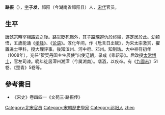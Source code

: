 '''路振'''（{{bd|？||？||catIdx=L}}），[[表字|字]]'''子发'''，祁阳（今湖南省祁阳县）人，[[宋代|宋代]]官员。
==生平==
唐懿宗時宰相[[路岩|路岩]]之後。路岩貶死嶺外，其子[[路琛|路琛]]避仇於祁陽，遂定居於此。幼颖悟，五歲能诵《[[孝经|孝经]]》、《[[论语|论语]]》。淳化年间，作《卮言日出赋》，为宋太宗激赏，擢置进士甲科，授大理评事。後知滨州、河中府、邓州。知制诰。大中祥符初年（1008年），充任“贺契丹国主生辰使”出使辽朝，录成《乘轺录》。后改授[[太常博士|太常博士]]，官左司谏。晚年徙居潭州湘潭（今属湖南）。嗜酒，以疾卒。有《[[九國志|九國志]]》51卷、《楚青》5卷等。

== 參考書目 ==
*《宋史》卷四四一《文苑三·路振传》

{{normdaten}}
{{DEFAULTSORT:lu zhen}}
[[Category:北宋官员|Category:北宋官员]]
[[Category:宋朝歷史學家|Category:宋朝歷史學家]]
[[Category:祁阳人|Category:祁阳人]]
[[Category:路姓|zhen]]